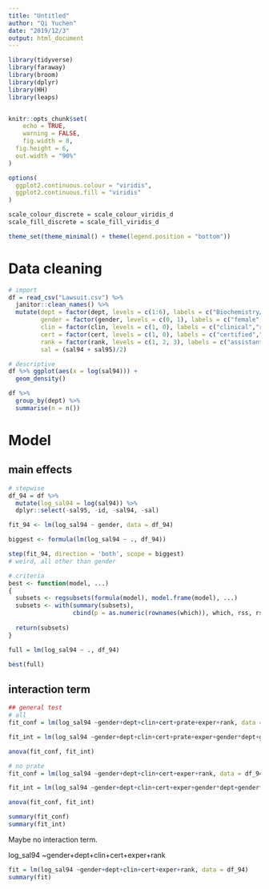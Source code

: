 ```yaml
---
title: "Untitled"
author: "Qi Yuchen"
date: "2019/12/3"
output: html_document
---
```


```r
library(tidyverse)
library(faraway)
library(broom)
library(dplyr)
library(HH)
library(leaps)


knitr::opts_chunk$set(
	echo = TRUE,
	warning = FALSE,
	fig.width = 8, 
  fig.height = 6,
  out.width = "90%"
)

options(
  ggplot2.continuous.colour = "viridis",
  ggplot2.continuous.fill = "viridis"
)

scale_colour_discrete = scale_colour_viridis_d
scale_fill_discrete = scale_fill_viridis_d

theme_set(theme_minimal() + theme(legend.position = "bottom"))
```

# Data cleaning

```r
# import
df = read_csv("Lawsuit.csv") %>% 
  janitor::clean_names() %>% 
  mutate(dept = factor(dept, levels = c(1:6), labels = c("Biochemistry/Molecular Biology", "Physiology ", "Genetics", "Pediatrics", "Medicine", "Surgery")),
         gender = factor(gender, levels = c(0, 1), labels = c("female","male")),
         clin = factor(clin, levels = c(1, 0), labels = c("clinical","research")),
         cert = factor(cert, levels = c(1, 0), labels = c("certified","not certified")),
         rank = factor(rank, levels = c(1, 2, 3), labels = c("assistant", "associate", "full")),
         sal = (sal94 + sal95)/2)

# descriptive
df %>% ggplot(aes(x = log(sal94))) +
  geom_density()

df %>% 
  group_by(dept) %>% 
  summarise(n = n())


```

# Model

## main effects

```r
# stepwise
df_94 = df %>%   
  mutate(log_sal94 = log(sal94)) %>% 
  dplyr::select(-sal95, -id, -sal94, -sal)

fit_94 <- lm(log_sal94 ~ gender, data = df_94)

biggest <- formula(lm(log_sal94 ~ ., df_94))

step(fit_94, direction = 'both', scope = biggest)
# weird, all other than gender
```

```r
# criteria
best <- function(model, ...) 
{
  subsets <- regsubsets(formula(model), model.frame(model), ...)
  subsets <- with(summary(subsets),
                  cbind(p = as.numeric(rownames(which)), which, rss, rsq, adjr2, cp, bic))
  
  return(subsets)
}  

full = lm(log_sal94 ~ ., df_94)

best(full) 

```

## interaction term

```r
## general test
# all
fit_conf = lm(log_sal94 ~gender+dept+clin+cert+prate+exper+rank, data = df_94)

fit_int = lm(log_sal94 ~gender+dept+clin+cert+prate+exper+gender*dept+gender*clin+gender*cert+gender*prate+gender*exper+gender*rank, data = df_94)

anova(fit_conf, fit_int)

# no prate
fit_conf = lm(log_sal94 ~gender+dept+clin+cert+exper+rank, data = df_94)

fit_int = lm(log_sal94 ~gender+dept+clin+cert+exper+gender*dept+gender*clin+gender*cert+gender*exper+gender*rank, data = df_94)

anova(fit_conf, fit_int)

summary(fit_conf)
summary(fit_int)
```

Maybe no interaction term.

log_sal94 ~gender+dept+clin+cert+exper+rank

```r
fit = lm(log_sal94 ~gender+dept+clin+cert+exper+rank, data = df_94)
summary(fit)
```

